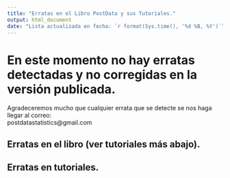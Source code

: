 ---
title: "Erratas en el Libro PostData y sus Tutoriales."
output: html_document
date: "Lista actualizada en fecha: `r format(Sys.time(), '%d %B, %Y')`"
---

# En este momento no hay erratas detectadas y no corregidas en la versión publicada.

Agradeceremos mucho que cualquier errata que se detecte se nos haga llegar al correo:  
postdatastatistics@gmail.com

## Erratas en el libro (ver tutoriales más abajo). ##


## Erratas en tutoriales. ##

